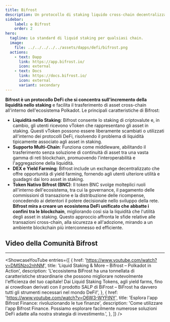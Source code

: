 ```yaml
---
title: Bifrost
description: Un protocollo di staking liquido cross-chain decentralizzato e non-custodial.
sidebar:
    label: ✪ Bifrost
    order: 2
hero:
  tagline: Lo standard di liquid staking per qualsiasi chain.
  image: 
    file: ../../../../../assets/dapps/defi/bifrost.png
  actions:
    - text: Dapp
      link: https://app.bifrost.io/
      icon: external
    - text: Docs
      link: https://docs.bifrost.io/
      icon: external
      variant: secondary
---
```



**Bifrost è un protocollo DeFi che si concentra sull'incremento della liquidità nello staking** e facilita il trasferimento di asset cross-chain all'interno dell'ecosistema Polkadot. Le principali caratteristiche di Bifrost:
- **Liquidità nello Staking**: Bifrost consente lo staking di criptovalute e, in cambio, gli utenti ricevono vToken che rappresentano gli asset in staking. Questi vToken possono essere liberamente scambiati o utilizzati all'interno dei protocolli DeFi, risolvendo il problema di liquidità tipicamente associato agli asset in staking.
- **Supporto Multi-Chain**: Funziona come middleware, abilitando il trasferimento senza soluzione di continuità di asset tra una vasta gamma di reti blockchain, promuovendo l'interoperabilità e l'aggregazione della liquidità.
- **DEX e Yield Farming**: Bifrost include un exchange decentralizzato che offre opportunità di yield farming, fornendo agli utenti ulteriore utilità e guadagni dai loro asset in staking.
- **Token Nativo Bifrost (BNC)**: Il token BNC svolge molteplici ruoli all'interno dell'ecosistema, tra cui la governance, il pagamento delle commissioni di transazione e la distribuzione delle ricompense, concedendo ai detentori il potere decisionale nello sviluppo della rete.
**Bifrost mira a creare un** **ecosistema DeFi unificato che abbatte i confini tra le blockchain**, migliorando così sia la liquidità che l'utilità degli asset in staking. Questo approccio affronta le sfide relative alle transazioni cross-chain, alla sicurezza e all'adozione, mirando a un ambiente blockchain più interconnesso ed efficiente.

## Video della Comunità Bifrost
------------
<ShowcaseYouTube
  entries={[
    {
      href: 'https://www.youtube.com/watch?v=DMSNzo2nhNM',
      title: 'Liquid Staking & More – Bifrost – Polkadot in Action',
      description: 'L\'ecosistema BiFrost ha una tonnellata di caratteristiche straordinarie che possono migliorare notevolmente l\'efficienza del tuo capitale! Dai Liquid Staking Tokens, agli yield farms, fino ai crowdloan derivati con il prodotto SALP di BiFrost – BiFrost ha davvero tutti gli strumenti necessari nel mondo DeFi!',
          },
              {
      href: 'https://www.youtube.com/watch?v=O6W3-WYFtNY',
      title: 'Esplora l\'app Bifrost Finance: rivoluzionando le tue finanze',
      description: 'Come utilizzare l\'app Bifrost Finance. Possiamo esplorare facilmente numerose soluzioni DeFi adatte alla nostra strategia di investimento.',
          },
  ]} />
